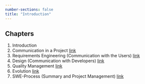 ```yaml
---
number-sections: false
title: "Introduction"
---
```




## Chapters 

1. Introduction
2. Communication in a Project [link](02/02.qmd)
3. Requirements Engineering (Communication with the Users) [link](03/03.qmd)
4. Design (Communication with Developers) [link](04/04.qmd)
5. Quality Management [link](05/05.qmd)
6. Evolution [link](06/06.qmd)
7. SWE-Process (Summary and Project Management) [link](07/07.qmd)
